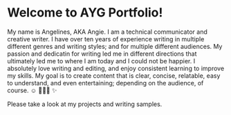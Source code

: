 # Welcome to AYG Portfolio! 

My name is Angelines, AKA Angie. I am a technical communicator and creative writer. I have over ten years of experience writing in multiple different genres and writing styles; and for multiple different audiences. My passion and dedicatin for writing led me in different directions that ultimately led me to where I am today and I could not be happier. I absolutely love writing and editing, and enjoy consistent learning to improve my skills. My goal is to create content that is clear, concise, relatable, easy to understand, and even entertaining; depending on the audience, of course.  ☺️ 👩🏽‍💻 ✨ 

Please take a look at my projects and writing samples. 
